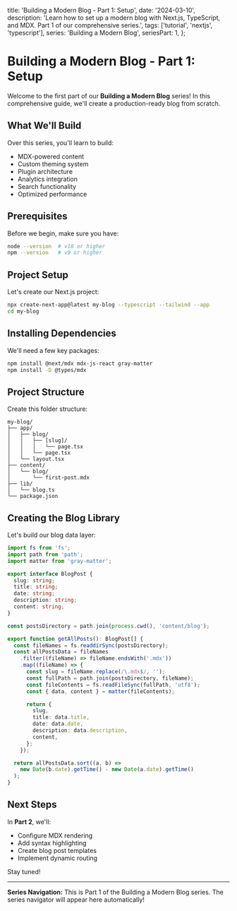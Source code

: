   title: 'Building a Modern Blog - Part 1: Setup',
  date: '2024-03-10',
  description: 'Learn how to set up a modern blog with Next.js, TypeScript, and MDX. Part 1 of our comprehensive series.',
  tags: ['tutorial', 'nextjs', 'typescript'],
  series: 'Building a Modern Blog',
  seriesPart: 1,
};

# Building a Modern Blog - Part 1: Setup

Welcome to the first part of our **Building a Modern Blog** series! In this comprehensive guide, we'll create a production-ready blog from scratch.

## What We'll Build

Over this series, you'll learn to build:

- MDX-powered content
- Custom theming system
- Plugin architecture
- Analytics integration
- Search functionality
- Optimized performance

## Prerequisites

Before we begin, make sure you have:

```bash
node --version  # v18 or higher
npm --version   # v9 or higher
```

## Project Setup

Let's create our Next.js project:

```bash filename="terminal"
npx create-next-app@latest my-blog --typescript --tailwind --app
cd my-blog
```

## Installing Dependencies

We'll need a few key packages:

```bash
npm install @next/mdx mdx-js-react gray-matter
npm install -D @types/mdx
```

## Project Structure

Create this folder structure:

```text
my-blog/
├── app/
│   ├── blog/
│   │   ├── [slug]/
│   │   │   └── page.tsx
│   │   └── page.tsx
│   └── layout.tsx
├── content/
│   └── blog/
│       └── first-post.mdx
├── lib/
│   └── blog.ts
└── package.json
```

## Creating the Blog Library

Let's build our blog data layer:

```typescript filename="lib/blog.ts"
import fs from 'fs';
import path from 'path';
import matter from 'gray-matter';

export interface BlogPost {
  slug: string;
  title: string;
  date: string;
  description: string;
  content: string;
}

const postsDirectory = path.join(process.cwd(), 'content/blog');

export function getAllPosts(): BlogPost[] {
  const fileNames = fs.readdirSync(postsDirectory);
  const allPostsData = fileNames
    .filter((fileName) => fileName.endsWith('.mdx'))
    .map((fileName) => {
      const slug = fileName.replace(/\.mdx$/, '');
      const fullPath = path.join(postsDirectory, fileName);
      const fileContents = fs.readFileSync(fullPath, 'utf8');
      const { data, content } = matter(fileContents);

      return {
        slug,
        title: data.title,
        date: data.date,
        description: data.description,
        content,
      };
    });

  return allPostsData.sort((a, b) => 
    new Date(b.date).getTime() - new Date(a.date).getTime()
  );
}
```

## Next Steps

In **Part 2**, we'll:
- Configure MDX rendering
- Add syntax highlighting
- Create blog post templates
- Implement dynamic routing

Stay tuned!

---

**Series Navigation:** This is Part 1 of the Building a Modern Blog series. The series navigator will appear here automatically!
